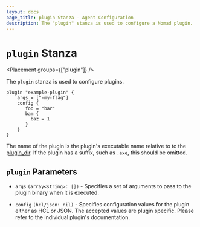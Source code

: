 ```yaml
---
layout: docs
page_title: plugin Stanza - Agent Configuration
description: The "plugin" stanza is used to configure a Nomad plugin.
---
```


# `plugin` Stanza

<Placement groups={["plugin"]} />

The `plugin` stanza is used to configure plugins.

```hcl
plugin "example-plugin" {
    args = ["-my-flag"]
    config {
       foo = "bar"
       bam {
         baz = 1
       }
    }
}
```

The name of the plugin is the plugin's executable name relative to to the
[plugin_dir](/docs/configuration#plugin_dir). If the plugin has a
suffix, such as `.exe`, this should be omitted.

## `plugin` Parameters

- `args` `(array<string>: [])` - Specifies a set of arguments to pass to the
  plugin binary when it is executed.

- `config` `(hcl/json: nil)` - Specifies configuration values for the plugin
  either as HCL or JSON. The accepted values are plugin specific. Please refer
  to the individual plugin's documentation.
